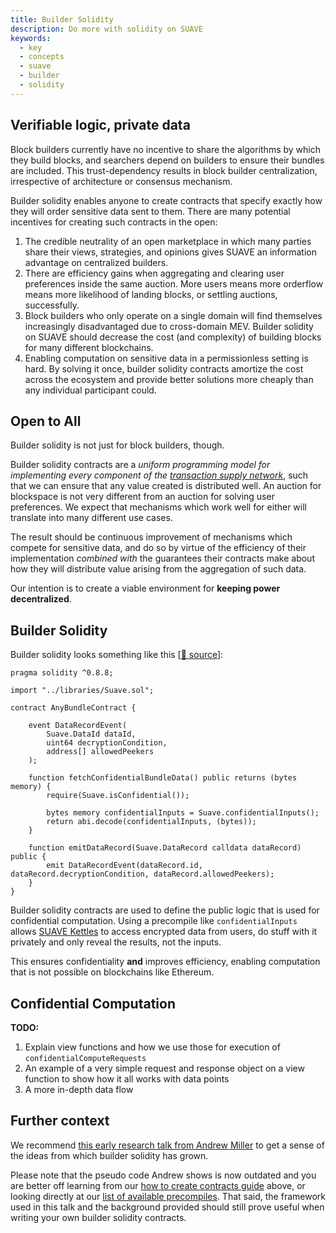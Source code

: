 ```yaml
---
title: Builder Solidity
description: Do more with solidity on SUAVE
keywords:
  - key
  - concepts
  - suave
  - builder
  - solidity
---
```


## Verifiable logic, private data

Block builders currently have no incentive to share the algorithms by which they build blocks, and searchers depend on builders to ensure their bundles are included. This trust-dependency results in block builder centralization, irrespective of architecture or consensus mechanism.

Builder solidity enables anyone to create contracts that specify exactly how they will order sensitive data sent to them. There are many potential incentives for creating such contracts in the open:

1. The credible neutrality of an open marketplace in which many parties share their views, strategies, and opinions gives SUAVE an information advantage on centralized builders.
2. There are efficiency gains when aggregating and clearing user preferences inside the same auction. More users means more orderflow means more likelihood of landing blocks, or settling auctions, successfully.
3. Block builders who only operate on a single domain will find themselves increasingly disadvantaged due to cross-domain MEV. Builder solidity on SUAVE should decrease the cost (and complexity) of building blocks for many different blockchains.
4. Enabling computation on sensitive data in a permissionless setting is hard. By solving it once, builder solidity contracts amortize the cost across the ecosystem and provide better solutions more cheaply than any individual participant could.

## Open to All

Builder solidity is not just for block builders, though.

Builder solidity contracts are a _uniform programming model for implementing every component of the [transaction supply network](https://frontier.tech/infinite-games)_, such that we can ensure that any value created is distributed well. An auction for blockspace is not very different from an auction for solving user preferences. We expect that mechanisms which work well for either will translate into many different use cases.

The result should be continuous improvement of mechanisms which compete for sensitive data, and do so by virtue of the efficiency of their implementation _combined with_ the guarantees their contracts make about how they will distribute value arising from the aggregation of such data.

Our intention is to create a viable environment for **keeping power decentralized**.

## Builder Solidity

Builder solidity looks something like this [[🔗 source](https://github.com/flashbots/suave-geth/blob/main/suave/sol/standard_peekers/bids.sol)]:

```solidity
pragma solidity ^0.8.8;

import "../libraries/Suave.sol";

contract AnyBundleContract {

	event DataRecordEvent(
		Suave.DataId dataId, 
		uint64 decryptionCondition, 
		address[] allowedPeekers
	);

	function fetchConfidentialBundleData() public returns (bytes memory) {
		require(Suave.isConfidential());

		bytes memory confidentialInputs = Suave.confidentialInputs();
		return abi.decode(confidentialInputs, (bytes));
	}

	function emitDataRecord(Suave.DataRecord calldata dataRecord) public {
        emit DataRecordEvent(dataRecord.id, dataRecord.decryptionCondition, dataRecord.allowedPeekers);
	}
}
```

Builder solidity contracts are used to define the public logic that is used for confidential computation. Using a precompile like `confidentialInputs` allows [SUAVE Kettles](/technical/specs/rigil/kettle) to access encrypted data from users, do stuff with it privately and only reveal the results, not the inputs.

This ensures confidentiality **and** improves efficiency, enabling computation that is not possible on blockchains like Ethereum.

## Confidential Computation

**TODO:**

1. Explain view functions and how we use those for execution of `confidentialComputeRequests`
2. An example of a very simple request and response object on a view function to show how it all works with data points
3. A more in-depth data flow

## Further context

We recommend [this early research talk from Andrew Miller](https://youtu.be/DhsDFKnHPa0?t=344) to get a sense of the ideas from which builder solidity has grown.

Please note that the pseudo code Andrew shows is now outdated and you are better off learning from our [how to create contracts guide](/tutorials/deploy-contracts/) above, or looking directly at our [list of available precompiles](/technical/specs/rigil/precompiles). That said, the framework used in this talk and the background provided should still prove useful when writing your own builder solidity contracts.
